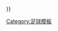 {{fb team |t=拜仁霍夫 |tan=拜仁霍夫足球俱乐部 |tc=GER |oc={{#if:{{{oc|}}}|{{{oc}}} }} }}<!--
--><noinclude>[[Category:足球模板]]</noinclude>